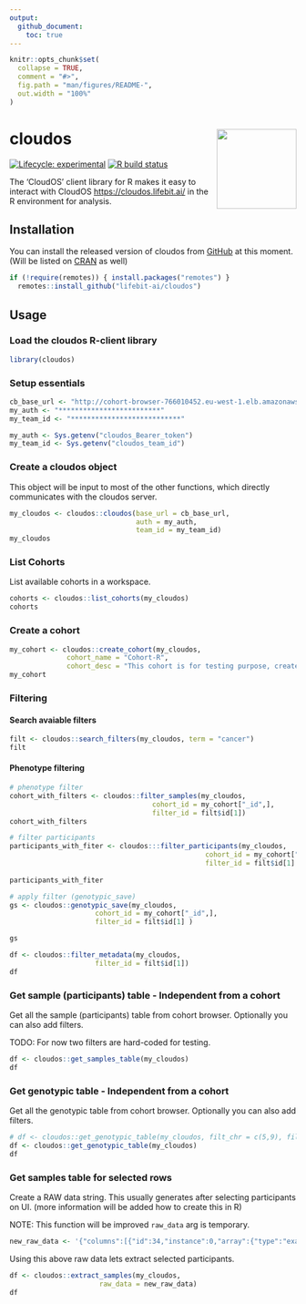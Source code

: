 ```yaml
---
output: 
  github_document:
    toc: true
---
```


<!-- README.md is generated from README.Rmd. Please edit that file -->

```r
knitr::opts_chunk$set(
  collapse = TRUE,
  comment = "#>",
  fig.path = "man/figures/README-",
  out.width = "100%"
)
```

# cloudos <img src="logo/hexlogo.png" align="right" height=140/>

<!-- badges: start -->
[![Lifecycle: experimental](https://img.shields.io/badge/lifecycle-experimental-orange.svg)](https://www.tidyverse.org/lifecycle/#experimental)
[![R build status](https://github.com/lifebit-ai/cloudos/workflows/R-CMD-check/badge.svg)](https://github.com/lifebit-ai/cloudos/actions)
<!-- badges: end -->

The 'CloudOS' client library for R makes it easy to interact with CloudOS <https://cloudos.lifebit.ai/> in the R environment for analysis.

## Installation

You can install the released version of cloudos from [GitHub](https://github.com/lifebit-ai/cloudos/) at this moment. (Will be listed on  [CRAN](https://CRAN.R-project.org) as well)

```r
if (!require(remotes)) { install.packages("remotes") }
  remotes::install_github("lifebit-ai/cloudos")
```

## Usage

### Load the cloudos R-client library

```r
library(cloudos)
```

### Setup essentials 

```r
cb_base_url <- "http://cohort-browser-766010452.eu-west-1.elb.amazonaws.com"
my_auth <- "*************************"
my_team_id <- "***************************"
```

```r
my_auth <- Sys.getenv("cloudos_Bearer_token")
my_team_id <- Sys.getenv("cloudos_team_id")
```

### Create a cloudos object

This object will be input to most of the other functions, which directly communicates with the cloudos server.

```r
my_cloudos <- cloudos::cloudos(base_url = cb_base_url,
                               auth = my_auth,
                               team_id = my_team_id)
my_cloudos
```

### List Cohorts

List available cohorts in a workspace.

```r
cohorts <- cloudos::list_cohorts(my_cloudos)
cohorts
```

### Create a cohort

```r
my_cohort <- cloudos::create_cohort(my_cloudos,
              cohort_name = "Cohort-R",
              cohort_desc = "This cohort is for testing purpose, created from R.")
my_cohort
```

### Filtering

#### Search avaiable filters

```r
filt <- cloudos::search_filters(my_cloudos, term = "cancer")
filt
```

#### Phenotype filtering

```r
# phenotype filter
cohort_with_filters <- cloudos::filter_samples(my_cloudos, 
                                   cohort_id = my_cohort["_id",], 
                                   filter_id = filt$id[1])
cohort_with_filters
```

```r
# filter participants
participants_with_fiter <- cloudos:::filter_participants(my_cloudos,
                                                cohort_id = my_cohort["_id",], 
                                                filter_id = filt$id[1] )
 
participants_with_fiter
```

```r
# apply filter (genotypic_save) 
gs <- cloudos::genotypic_save(my_cloudos,
                     cohort_id = my_cohort["_id",],
                     filter_id = filt$id[1] )

gs
```

```r
df <- cloudos::filter_metadata(my_cloudos,
                     filter_id = filt$id[1])
df
```

### Get sample (participants) table - Independent from a cohort

Get all the sample (participants) table from cohort browser. Optionally you can also add filters.

TODO: For now two filters are hard-coded for testing.

```r
df <- cloudos::get_samples_table(my_cloudos)
df
```

### Get genotypic table - Independent from a cohort

Get all the genotypic table from cohort browser. Optionally you can also add filters.

```r
# df <- cloudos::get_genotypic_table(my_cloudos, filt_chr = c(5,9), filt_type = c("SNP", "Insertion"))
df <- cloudos::get_genotypic_table(my_cloudos)
df
```

### Get samples table for selected rows

Create a RAW data string. This usually generates after selecting participants on UI. (more information will be added how to create this in R)

NOTE: This function will be improved `raw_data` arg is temporary. 

```r
new_raw_data <- '{"columns":[{"id":34,"instance":0,"array":{"type":"exact","value":0}},{"id":31,"instance":0,"array":{"type":"exact","value":0}},{"id":52,"instance":0,"array":{"type":"exact","value":0}},{"id":5984,"instance":0,"array":{"type":"avg"}},{"id":5984,"instance":0,"array":{"type":"min"}},{"id":5984,"instance":0,"array":{"type":"max"}},{"id":20001,"instance":0,"array":{"type":"exact","value":0}}],"ids":["5f185b92bf92ed4d3be9637d","5edbdd689d700db709af0c2f","5f185b91bf92ed4d3be9587e","5f185b91bf92ed4d3be95984","5edbdd689d700db709af0c3e","5edbdd689d700db709af0c2b","5edbdd689d700db709af0c2d","5f185b93bf92ed4d3be982e9","5edbdd689d700db709af0c2a","5edbdd689d700db709af0c4d"],"type":"csv","base_url":"http://cohort-browser-766010452.eu-west-1.elb.amazonaws.com"}'
```

Using this above raw data lets extract selected participants.

```r
df <- cloudos::extract_samples(my_cloudos,
                      raw_data = new_raw_data)
df
```

